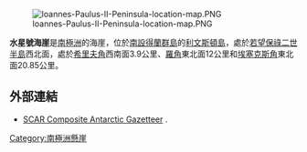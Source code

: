 [[Image:Ioannes-Paulus-II-Peninsula-location-map.PNG|thumb]]

'''水星號海崖'''是[[南極洲|南極洲]]的海崖，位於[[南設得蘭群島|南設得蘭群島]]的[[利文斯頓島|利文斯頓島]]，處於[[若望保祿二世半島|若望保祿二世半島]]西北面，處於[[希里夫角|希里夫角]]西南面3.9公里、[[羅角|羅角]]東北面12公里和[[埃塞克斯角|埃塞克斯角]]東北面20.85公里。

{{coord|62|29|23.6|S|60|49|27.6|W|display=title}}

==外部連結==
* [http://data.aad.gov.au/aadc/gaz/scar/ SCAR Composite Antarctic Gazetteer] {{WebCite|url=https://www.webcitation.org/5ug2CfC7m?url=http://data.aad.gov.au/aadc/gaz/scar/ |date=20101202140255 |dateformat=iso }}.

[[Category:南極洲懸崖|Category:南極洲懸崖]]


{{Antarctica-geo-stub}}
